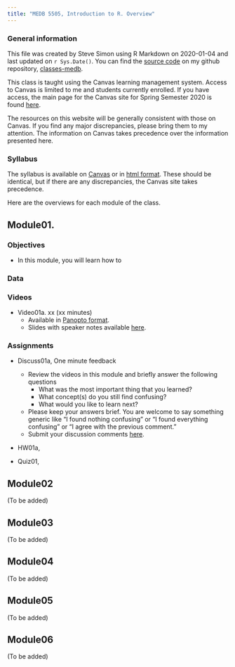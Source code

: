 ```yaml
---
title: "MEDB 5505, Introduction to R. Overview"
---
```

    
### General information
    
This file was created by Steve Simon using R Markdown on 2020-01-04 and last updated on `r Sys.Date()`. You can find the [source code](https://github.com/classes-medb/classes-medb.github.io/blob/master/5508-overview.Rmd) on my github repository, [classes-medb](https://github.com/classes-medb).

This class is taught using the Canvas learning management system. Access to Canvas is limited to me and students currently enrolled. If you have access, the main page for the Canvas site for Spring Semester 2020 is found [here](https://umkc.instructure.com/courses/58364).

The resources on this website will be generally consistent with those on Canvas. If you find any major discrepancies, please bring them to my attention. The information on Canvas takes precedence over the information presented here.

### Syllabus

The syllabus is available on [Canvas]() or in [html format](5505-syllabus.html). These should be identical, but if there are any discrepancies, the Canvas site takes precedence.

Here are the overviews for each module of the class.

## Module01.

### Objectives

+ In this module, you will learn  how to

### Data

### Videos

+ Video01a. xx (xx minutes)
  + Available in [Panopto format]().
  + Slides with speaker notes available [here]().

### Assignments

+ Discuss01a, One minute feedback
  + Review the videos in this module and briefly answer the following questions
    + What was the most important thing that you learned?
    + What concept(s) do you still find confusing?
    + What would you like to learn next?
  + Please keep your answers brief. You are welcome to say something generic like "I found nothing confusing" or "I found everything confusing" or "I agree with the previous comment."
  + Submit your discussion comments [here]().

+ HW01a,
  
+ Quiz01, 
  
## Module02

(To be added)

## Module03

(To be added)

## Module04

(To be added)

## Module05

(To be added)

## Module06

(To be added)

